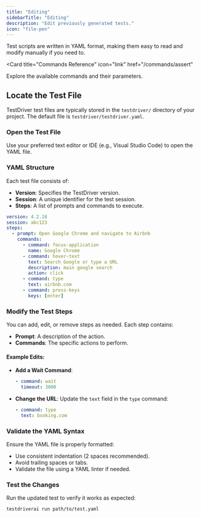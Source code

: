```yaml
---
title: "Editing"
sidebarTitle: "Editing"
description: "Edit previously generated tests."
icon: "file-pen"
---
```


Test scripts are written in YAML format, making them easy to read and modify manually if you need to.

<Card
  title="Commands Reference"
  icon="link"
  href="/commands/assert"
>
  Explore the available commands and their parameters.
</Card>

## Locate the Test File
TestDriver test files are typically stored in the `testdriver/` directory of your project. The default file is `testdriver/testdriver.yaml`.

### Open the Test File
Use your preferred text editor or IDE (e.g., Visual Studio Code) to open the YAML file.

### YAML Structure
Each test file consists of:
- **Version**: Specifies the TestDriver version.
- **Session**: A unique identifier for the test session.
- **Steps**: A list of prompts and commands to execute.

```yaml
version: 4.2.18
session: abc123
steps:
  - prompt: Open Google Chrome and navigate to Airbnb
    commands:
      - command: focus-application
        name: Google Chrome
      - command: hover-text
        text: Search Google or type a URL
        description: main google search
        action: click
      - command: type
        text: airbnb.com
      - command: press-keys
        keys: [enter]
```

### Modify the Test Steps
You can add, edit, or remove steps as needed. Each step contains:

- **Prompt**: A description of the action.
- **Commands**: The specific actions to perform.

#### Example Edits:
- **Add a Wait Command**:
  ```yaml
  - command: wait
    timeout: 3000
  ```
- **Change the URL**:
  Update the `text` field in the `type` command:
  ```yaml
  - command: type
    text: booking.com
  ```

### Validate the YAML Syntax
Ensure the YAML file is properly formatted:
- Use consistent indentation (2 spaces recommended).
- Avoid trailing spaces or tabs.
- Validate the file using a YAML linter if needed.

### Test the Changes
Run the updated test to verify it works as expected:
```bash
testdriverai run path/to/test.yaml
```
